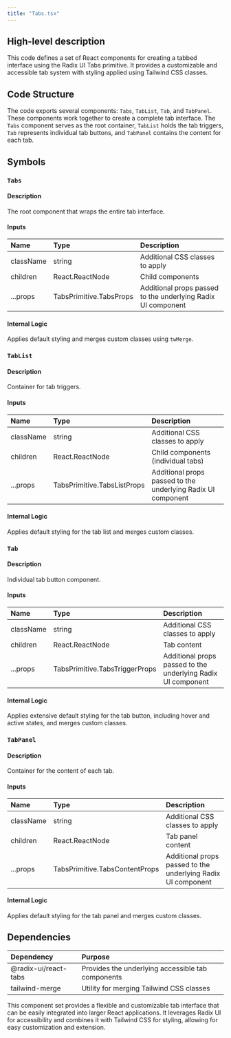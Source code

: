 ```yaml
---
title: "Tabs.tsx"
---
```


## High-level description
This code defines a set of React components for creating a tabbed interface using the Radix UI Tabs primitive. It provides a customizable and accessible tab system with styling applied using Tailwind CSS classes.

## Code Structure
The code exports several components: `Tabs`, `TabList`, `Tab`, and `TabPanel`. These components work together to create a complete tab interface. The `Tabs` component serves as the root container, `TabList` holds the tab triggers, `Tab` represents individual tab buttons, and `TabPanel` contains the content for each tab.

## Symbols

### `Tabs`
#### Description
The root component that wraps the entire tab interface.

#### Inputs
| Name | Type | Description |
|:-----|:-----|:------------|
| className | string | Additional CSS classes to apply |
| children | React.ReactNode | Child components |
| ...props | TabsPrimitive.TabsProps | Additional props passed to the underlying Radix UI component |

#### Internal Logic
Applies default styling and merges custom classes using `twMerge`.

### `TabList`
#### Description
Container for tab triggers.

#### Inputs
| Name | Type | Description |
|:-----|:-----|:------------|
| className | string | Additional CSS classes to apply |
| children | React.ReactNode | Child components (individual tabs) |
| ...props | TabsPrimitive.TabsListProps | Additional props passed to the underlying Radix UI component |

#### Internal Logic
Applies default styling for the tab list and merges custom classes.

### `Tab`
#### Description
Individual tab button component.

#### Inputs
| Name | Type | Description |
|:-----|:-----|:------------|
| className | string | Additional CSS classes to apply |
| children | React.ReactNode | Tab content |
| ...props | TabsPrimitive.TabsTriggerProps | Additional props passed to the underlying Radix UI component |

#### Internal Logic
Applies extensive default styling for the tab button, including hover and active states, and merges custom classes.

### `TabPanel`
#### Description
Container for the content of each tab.

#### Inputs
| Name | Type | Description |
|:-----|:-----|:------------|
| className | string | Additional CSS classes to apply |
| children | React.ReactNode | Tab panel content |
| ...props | TabsPrimitive.TabsContentProps | Additional props passed to the underlying Radix UI component |

#### Internal Logic
Applies default styling for the tab panel and merges custom classes.

## Dependencies
| Dependency | Purpose |
|:-----------|:--------|
| @radix-ui/react-tabs | Provides the underlying accessible tab components |
| tailwind-merge | Utility for merging Tailwind CSS classes |

This component set provides a flexible and customizable tab interface that can be easily integrated into larger React applications. It leverages Radix UI for accessibility and combines it with Tailwind CSS for styling, allowing for easy customization and extension.